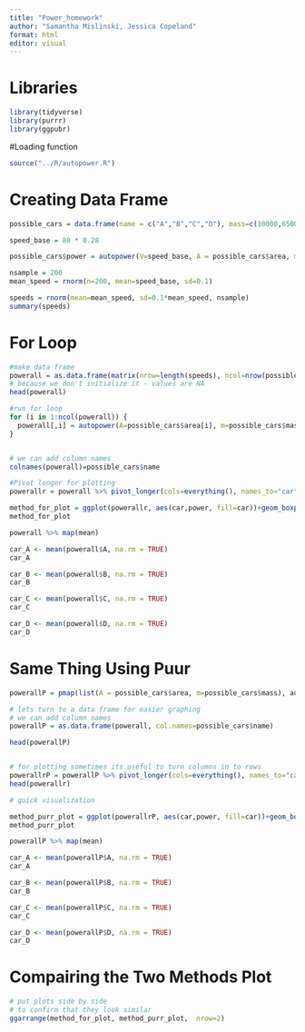 ```yaml
---
title: "Power_homework"
author: "Samantha Mislinski, Jessica Copeland"
format: html
editor: visual
---
```


# Libraries
```r
library(tidyverse)
library(purrr)
library(ggpubr)
```


#Loading function
```r
source("../R/autopower.R")
```

# Creating Data Frame
```r
possible_cars = data.frame(name = c("A","B","C","D"), mass=c(10000,65000,38000,5000), area = c(22,30,22,10))

speed_base = 80 * 0.28

possible_cars$power = autopower(V=speed_base, A = possible_cars$area, m=possible_cars$mass)

nsample = 200
mean_speed = rnorm(n=200, mean=speed_base, sd=0.1)

speeds = rnorm(mean=mean_speed, sd=0.1*mean_speed, nsample)
summary(speeds)
```

# For Loop
```r
#make data frame
powerall = as.data.frame(matrix(nrow=length(speeds), ncol=nrow(possible_cars)))
# because we don't initialize it - values are NA
head(powerall)

#run for loop
for (i in 1:ncol(powerall)) {
  powerall[,i] = autopower(A=possible_cars$area[i], m=possible_cars$mass[i], V=speeds)
}


# we can add column names
colnames(powerall)=possible_cars$name

#Pivot longer for plotting
powerallr = powerall %>% pivot_longer(cols=everything(), names_to="car", values_to="power")

method_for_plot = ggplot(powerallr, aes(car,power, fill=car))+geom_boxplot()+ggtitle("For Loop")
method_for_plot

powerall %>% map(mean)

car_A <- mean(powerall$A, na.rm = TRUE)
car_A 

car_B <- mean(powerall$B, na.rm = TRUE)
car_B 

car_C <- mean(powerall$C, na.rm = TRUE)
car_C 

car_D <- mean(powerall$D, na.rm = TRUE)
car_D 
```

# Same Thing Using Puur
```r
powerallP = pmap(list(A = possible_cars$area, m=possible_cars$mass), autopower, V=speeds)

# lets turn to a data frame for easier graphing
# we can add column names
powerallP = as.data.frame(powerall, col.names=possible_cars$name)

head(powerallP)


# for plotting sometimes its useful to turn columns in to rows
powerallrP = powerallP %>% pivot_longer(cols=everything(), names_to="car", values_to="power")
head(powerallr)

# quick visualization

method_purr_plot = ggplot(powerallrP, aes(car,power, fill=car))+geom_boxplot()+ggtitle("Using Puur")
method_purr_plot

powerallP %>% map(mean)

car_A <- mean(powerallP$A, na.rm = TRUE)
car_A 

car_B <- mean(powerallP$B, na.rm = TRUE)
car_B 

car_C <- mean(powerallP$C, na.rm = TRUE)
car_C 

car_D <- mean(powerallP$D, na.rm = TRUE)
car_D 
```
# Compairing the Two Methods Plot
```r
# put plots side by side
# to confirm that they look similar
ggarrange(method_for_plot, method_purr_plot,  nrow=2)
```

